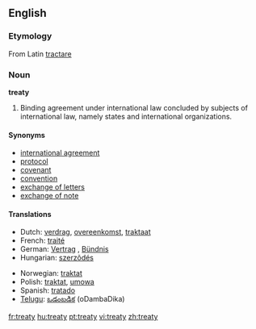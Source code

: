 ==English==
{{wikipedia}}

===Etymology===
From Latin [[tractare]]

===Noun===
'''treaty'''

# Binding agreement under international law concluded by subjects of international law, namely states and international organizations.

====Synonyms====
*[[international agreement]]
*[[protocol]]
*[[covenant]]
*[[convention]]
*[[exchange of letters]]
*[[exchange of note]]

====Translations====
{{top}}
*Dutch: [[verdrag]], [[overeenkomst]], [[traktaat]]
*French: [[traité]]
*German: [[Vertrag]] {{m}}, [[Bündnis]] {{n}}
*Hungarian: [[szerzõdés]]
{{mid}}
*Norwegian: [[traktat]] {{m}}
*Polish: [[traktat]], [[umowa]]
*Spanish: [[tratado]] {{m}}
*[[Telugu]]: [[ఒడంబడిక]] (oDambaDika)
{{bottom}}

[[fr:treaty]]
[[hu:treaty]]
[[pt:treaty]]
[[vi:treaty]]
[[zh:treaty]]